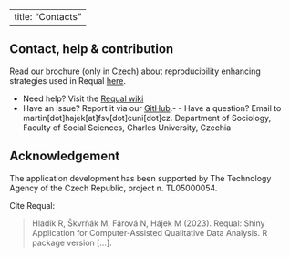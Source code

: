 
---
title: "Contacts"
---

## Contact, help & contribution

Read our brochure (only in Czech) about reproducibility enhancing strategies used in Requal [here](http://github.com/RE-QDA/requal/files/11720758/Strategie.pdf). 

- Need help? Visit the [Requal wiki](https://github.com/RE-QDA/requal/wiki)
- Have an issue? Report it via our [GitHub](https://github.com/RE-QDA/requal).- - Have a question? Email to martin[dot]hajek[at]fsv[dot]cuni[dot]cz. Department of Sociology, Faculty of Social Sciences, Charles University, Czechia

## Acknowledgement

The application development has been supported by The Technology Agency of the Czech Republic, project n. TL05000054.

Cite Requal: 

> Hladík R, Škvrňák M, Fárová N, Hájek M (2023). Requal: Shiny Application for Computer-Assisted Qualitative Data Analysis. R package version [...].

